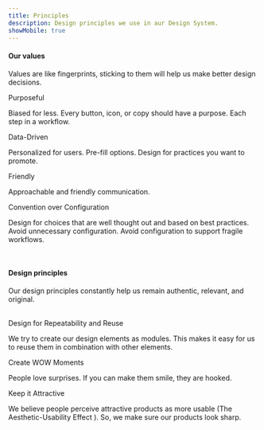 ```yaml
---
title: Principles
description: Design principles we use in aur Design System.
showMobile: true
---
```


#### Our values

Values are like fingerprints, sticking to them will help us make better design decisions.

<Heading size='s'> Purposeful</Heading>

Biased for less. Every button, icon, or copy should have a purpose. Each step in a workflow.

<Heading size='s'> Data-Driven </Heading>

Personalized for users. Pre-fill options. Design for practices you want to promote.

<Heading size='s'>Friendly</Heading>

Approachable and friendly communication.

<Heading size='s'>Convention over Configuration</Heading>

Design for choices that are well thought out and based on best practices. Avoid unnecessary configuration. Avoid configuration to support fragile workflows.

<br />

#### Design principles

Our design principles constantly help us remain authentic, relevant, and original.

<br />

<Heading size='s'>
  Design for Repeatability and Reuse
</Heading>

We try to create our design elements as modules. This makes it easy for us to reuse them in combination with other elements.

<Heading size='s'>Create WOW Moments </Heading>

People love surprises. If you can make them smile, they are hooked.

<Heading size='s'>Keep it Attractive</Heading>

We believe people perceive attractive products as more usable (<Text appearance="link">The Aesthetic-Usability Effect</Text> ). So, we make sure our products look sharp.
